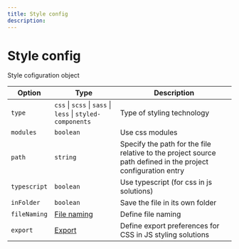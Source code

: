 ---
title: Style config
description:
---

# Style config

<Description>Style cofiguration object</Description>

| Option                  | Type                                                                                                                             | Description                                                                                                  |
| ----------------------- | -------------------------------------------------------------------------------------------------------------------------------- | ------------------------------------------------------------------------------------------------------------ |
| <code>type</code>       | <Space><code>css</code> \| <code>scss</code> \| <code>sass</code> \| <code>less</code> \| <code>styled-components</code></Space> | Type of styling technology                                                                                   |
| <code>modules</code>    | <code>boolean</code>                                                                                                             | Use css modules                                                                                              |
| <code>path</code>       | <code>string</code>                                                                                                              | Specify the path for the file relative to the project source path defined in the project configuration entry |
| <code>typescript</code> | <code>boolean</code>                                                                                                             | Use typescript (for css in js solutions)                                                                     |
| <code>inFolder</code>   | <code>boolean</code>                                                                                                             | Save the file in its own folder                                                                              |
| <code>fileNaming</code> | [File naming](/docs/config/project#file-naming)                                                                                  | Define file naming                                                                                           |
| <code>export</code>     | [Export](/docs/config/project#export)                                                                                            | Define export preferences for CSS in JS styling solutions                                                    |
